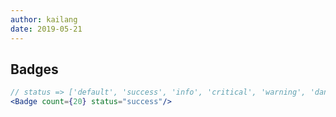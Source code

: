 ```yaml
---
author: kailang
date: 2019-05-21
---
```


## Badges

```jsx
// status => ['default', 'success', 'info', 'critical', 'warning', 'danger'];
<Badge count={20} status="success"/>
```
